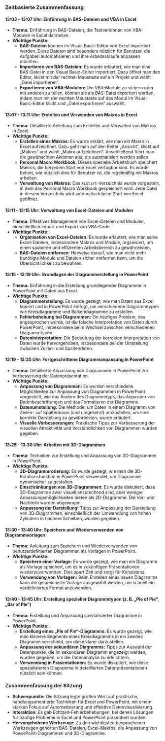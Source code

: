 ### **Zeitbasierte Zusammenfassung**

#### **13:03 - 13:07 Uhr: Einführung in BAS-Dateien und VBA in Excel**

- **Thema:** Einführung in BAS-Dateien, die Textversionen von VBA-Modulen in Excel darstellen.
- **Wichtige Punkte:**
  - **BAS-Dateien** können im Visual Basic-Editor von Excel importiert werden. Diese Dateien sind besonders nützlich für Benutzer, die Aufgaben automatisieren und ihre Arbeitsabläufe anpassen möchten.
  - **Importieren von BAS-Dateien:** Es wurde erläutert, wie man eine BAS-Datei in den Visual Basic-Editor importiert. Dazu öffnet man den Editor, klickt mit der rechten Maustaste auf ein Projekt und wählt „Datei importieren“.
  - **Exportieren von VBA-Modulen:** Um VBA-Module zu sichern oder mit anderen zu teilen, können sie als BAS-Datei exportiert werden, indem man mit der rechten Maustaste auf das Modul im Visual Basic-Editor klickt und „Datei exportieren“ auswählt.

#### **13:07 - 13:11 Uhr: Erstellen und Verwenden von Makros in Excel**

- **Thema:** Detaillierte Anleitung zum Erstellen und Verwalten von Makros in Excel.
- **Wichtige Punkte:**
  - **Erstellen eines Makros:** Es wurde erklärt, wie man ein Makro in Excel aufzeichnet. Dazu geht man auf den Reiter „Ansicht“, klickt auf „Makros“ und wählt „Makro aufzeichnen“. Anschließend führt man die gewünschten Aktionen aus, die automatisiert werden sollen.
  - **Personal Macro Workbook:** Dieses spezielle Arbeitsbuch speichert Makros, die bei jedem Start von Excel verfügbar sind. Es wurde betont, wie nützlich dies für Benutzer ist, die regelmäßig mit Makros arbeiten.
  - **Verwaltung von Makros:** Das `XLStart`-Verzeichnis wurde vorgestellt, in dem das Personal Macro Workbook gespeichert wird. Jede Datei in diesem Verzeichnis wird automatisch beim Start von Excel geöffnet.

#### **13:11 - 13:15 Uhr: Verwaltung von Excel-Dateien und Modulen**

- **Thema:** Effektives Management von Excel-Dateien und Modulen, einschließlich Import und Export von VBA-Code.
- **Wichtige Punkte:**
  - **Organisation von Excel-Dateien:** Es wurde erläutert, wie man seine Excel-Dateien, insbesondere Makros und Module, organisiert, um einen sauberen und effizienten Arbeitsbereich zu gewährleisten.
  - **BAS-Dateien entfernen:** Hinweise darauf, wie man nicht mehr benötigte Module und Dateien sicher entfernen kann, um die Übersichtlichkeit zu bewahren.

#### **13:15 - 13:19 Uhr: Grundlagen der Diagrammerstellung in PowerPoint**

- **Thema:** Einführung in die Erstellung grundlegender Diagramme in PowerPoint mit Daten aus Excel.
- **Wichtige Punkte:**
  - **Diagrammerstellung:** Es wurde gezeigt, wie man Daten aus Excel kopiert und in PowerPoint einfügt, um verschiedene Diagrammtypen wie Kreisdiagramme und Balkendiagramme zu erstellen.
  - **Fehlerbehebung bei Diagrammen:** Ein häufiges Problem, das angesprochen wurde, ist die falsche Interpretation von Daten durch PowerPoint, insbesondere beim Wechsel zwischen verschiedenen Diagrammtypen.
  - **Dateninterpretation:** Die Bedeutung der korrekten Interpretation von Daten wurde hervorgehoben, insbesondere bei der Umstellung zwischen Zeilen- und Spaltendaten.

#### **13:19 - 13:25 Uhr: Fortgeschrittene Diagrammanpassung in PowerPoint**

- **Thema:** Detaillierte Anpassung von Diagrammen in PowerPoint zur Verbesserung der Datenpräsentation.
- **Wichtige Punkte:**
  - **Anpassung von Diagrammen:** Es wurden verschiedene Möglichkeiten zur Anpassung von Diagrammen in PowerPoint vorgestellt, wie das Ändern des Diagrammtyps, das Anpassen von Datenbeschriftungen und das Formatieren der Diagramme.
  - **Datenumstellung:** Die Methode, um Daten in einem Diagramm von Zeilen- auf Spaltenbasis (und umgekehrt) umzustellen, um eine korrekte Darstellung zu gewährleisten, wurde erläutert.
  - **Visuelle Verbesserungen:** Praktische Tipps zur Verbesserung der visuellen Attraktivität und Verständlichkeit von Diagrammen wurden gegeben.

#### **13:25 - 13:30 Uhr: Arbeiten mit 3D-Diagrammen**

- **Thema:** Techniken zur Erstellung und Anpassung von 3D-Diagrammen in PowerPoint.
- **Wichtige Punkte:**
  - **3D-Diagrammrotierung:** Es wurde gezeigt, wie man die 3D-Rotationsfunktion in PowerPoint verwendet, um Diagramme dynamischer zu gestalten.
  - **Einschränkungen von 3D-Diagrammen:** Es wurde diskutiert, dass 3D-Diagramme zwar visuell ansprechend sind, aber weniger Anpassungsmöglichkeiten bieten als 2D-Diagramme. Die Vor- und Nachteile wurden abgewogen.
  - **Anpassung der Darstellung:** Tipps zur Anpassung der Darstellung von 3D-Diagrammen, einschließlich der Umwandlung von hohen Zylindern in flachere Scheiben, wurden gegeben.

#### **13:30 - 13:40 Uhr: Speichern und Wiederverwenden von Diagrammvorlagen**

- **Thema:** Anleitung zum Speichern und Wiederverwenden von benutzerdefinierten Diagrammen als Vorlagen in PowerPoint.
- **Wichtige Punkte:**
  - **Speichern einer Vorlage:** Es wurde gezeigt, wie man ein Diagramm als Vorlage speichert, um es in zukünftigen Präsentationen wiederzuverwenden. Dies spart Zeit und sorgt für Konsistenz.
  - **Verwendung von Vorlagen:** Beim Erstellen eines neuen Diagramms kann die gespeicherte Vorlage ausgewählt werden, um schnell ein vordefiniertes Format anzuwenden.

#### **13:40 - 13:45 Uhr: Erstellung spezieller Diagrammtypen (z. B. „Pie of Pie“, „Bar of Pie“)**

- **Thema:** Erstellung und Anpassung spezialisierter Diagramme in PowerPoint.
- **Wichtige Punkte:**
  - **Erstellung eines „Pie of Pie“-Diagramms:** Es wurde gezeigt, wie man kleinere Segmente eines Kreisdiagramms in ein zweites Diagramm verschiebt, um diese klarer darzustellen.
  - **Anpassung des sekundären Diagramms:** Tipps zur Auswahl der Datenpunkte, die im sekundären Diagramm angezeigt werden, wurden gegeben, um die Datenanalyse zu erleichtern.
  - **Verwendung in Präsentationen:** Es wurde diskutiert, wie diese spezialisierten Diagramme in detaillierten Datenpräsentationen nützlich sein können.

### **Zusammenfassung der Sitzung**

- **Schwerpunkte:** Die Sitzung legte großen Wert auf praktische, handlungsorientierte Techniken für Excel und PowerPoint, mit einem starken Fokus auf Automatisierung und effektive Datenvisualisierung.
- **Interaktion:** Es gab Echtzeit-Fehlerbehebungen, bei denen Lösungen für häufige Probleme in Excel und PowerPoint präsentiert wurden.
- **Hervorgehobene Werkzeuge:** Zu den wichtigsten besprochenen Werkzeugen gehörten BAS-Dateien, Excel-Makros, die Anpassung von PowerPoint-Diagrammen und 3D-Diagramme.


<Comments />
